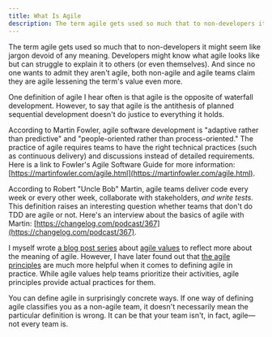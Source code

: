 ```yaml
---
title: What Is Agile
description: The term agile gets used so much that to non-developers it might seem like jargon devoid of any meaning.
---
```


The term agile gets used so much that to non-developers it might seem like jargon devoid of any meaning. Developers might know what agile looks like but can struggle to explain it to others (or even themselves). And since no one wants to admit they aren't agile, both non-agile and agile teams claim they are agile lessening the term's value even more.

One definition of agile I hear often is that agile is the opposite of waterfall development. However, to say that agile is the antithesis of planned sequential development doesn't do justice to everything it holds.

According to Martin Fowler, agile software development is "adaptive rather than predictive" and "people-oriented rather than process-oriented." The practice of agile requires teams to have the right technical practices (such as continuous delivery) and discussions instead of detailed requirements. Here is a link to Fowler's Agile Software Guide for more information: [https://martinfowler.com/agile.html](https://martinfowler.com/agile.html).

According to Robert "Uncle Bob" Martin, agile teams deliver code every week or every other week, collaborate with stakeholders, _and write tests_. This definition raises an interesting question whether teams that don't do TDD are agile or not. Here's an interview about the basics of agile with Martin: [https://changelog.com/podcast/367](https://changelog.com/podcast/367).

I myself wrote [a blog post series](/posts/individuals-and-interactions-over-processes-and-tools/) about [agile values](https://agilemanifesto.org/) to reflect more about the meaning of agile. However, I have later found out that [the agile principles](https://agilemanifesto.org/principles.html) are much more helpful when it comes to defining agile in practice. While agile values help teams prioritize their activities, agile principles provide actual practices for them.

You can define agile in surprisingly concrete ways. If one way of defining agile classifies you as a non-agile team, it doesn't necessarily mean the particular definition is wrong. It can be that your team isn't, in fact, agile—not every team is.
